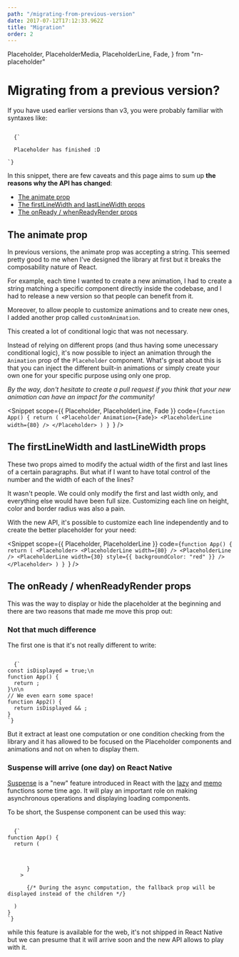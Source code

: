 ```yaml
---
path: "/migrating-from-previous-version"
date: 2017-07-12T17:12:33.962Z
title: "Migration"
order: 2
---
```


  Placeholder,
  PlaceholderMedia,
  PlaceholderLine,
  Fade,
} from "rn-placeholder"

# Migrating from a previous version?

If you have used earlier versions than v3, you were probably familiar with syntaxes like:

<Code>
  {`
<Placeholder.ImageContent
  size={60}
  animate="fade"
  lineNumber={4}
  lineSpacing={5}
  lastLineWidth="30%"
  onReady={this.state.isReady}
>
  <Text>Placeholder has finished :D</Text>
</Placeholder.ImageContent>
`}
</Code>

In this snippet, there are few caveats and this page aims to sum up **the reasons why the API has changed**:

- [The animate prop](#the-animate-prop)
- [The firstLineWidth and lastLineWidth props](#the-firstlinewidth-and-lastlinewidth-props)
- [The onReady / whenReadyRender props](#the-onready--whenreadyrender-props)

## The animate prop

In previous versions, the animate prop was accepting a string. This seemed pretty good to me when I've designed the library at first but it breaks the composability nature of React.

For example, each time I wanted to create a new animation, I had to create a string matching a specific component directly inside the codebase, and I had to release a new version so that people can benefit from it.

Moreover, to allow people to customize animations and to create new ones, I added another prop called `customAnimation`.

This created a lot of conditional logic that was not necessary.

Instead of relying on different props (and thus having some unecessary conditional logic), it's now possible to inject an animation through the `Animation` prop of the `Placeholder` component. What's great about this is that you can inject the different built-in animations or simply create your own one for your specific purpose using only one prop.

_By the way, don't hesitate to create a pull request if you think that your new animation can have an impact for the community!_

<Snippet
  scope={{ Placeholder, PlaceholderLine, Fade }}
  code={`function App() {
  return (
    <Placeholder Animation={Fade}>
      <PlaceholderLine width={80} />
    </Placeholder>
  )
}
 `}
/>

## The firstLineWidth and lastLineWidth props

These two props aimed to modify the actual width of the first and last lines of a certain paragraphs. But what if I want to have total control of the number and the width of each of the lines?

It wasn't people. We could only modify the first and last width only, and everything else would have been full size. Customizing each line on height, color and border radius was also a pain.

With the new API, it's possible to customize each line independently and to create the better placeholder for your need:

<Snippet
  scope={{ Placeholder, PlaceholderLine }}
  code={`function App() {
  return (
    <Placeholder>
      <PlaceholderLine width={80} />
      <PlaceholderLine />
      <PlaceholderLine
        width={30}
        style={{ backgroundColor: "red" }}
      />
    </Placeholder>
 )
}
 `}
/>

## The onReady / whenReadyRender props

This was the way to display or hide the placeholder at the beginning and there are two reasons that made me move this prop out:

### Not that much difference

The first one is that it's not really different to write:

<Code>
  {`
const isDisplayed = true;\n
function App() {
  return <Placeholder onReady={isDisplayed} />;
}\n\n
// We even earn some space!
function App2() {
  return isDisplayed && <Placeholder />;
}
`}
</Code>

But it extract at least one computation or one condition checking from the library and it has allowed to be focused on the Placeholder components and animations and not on when to display them.

### Suspense will arrive (one day) on React Native

[Suspense](https://reactjs.org/docs/react-api.html#suspense) is a "new" feature introduced in React with the [lazy](https://reactjs.org/docs/code-splitting.html) and [memo](https://reactjs.org/docs/react-api.html#reactmemo) functions some time ago. It will play an important role on making asynchronous operations and displaying loading components.

To be short, the Suspense component can be used this way:

<Code>
  {`
function App() {
  return (
    <Suspense
      fallback={
        <Placeholder>
          <PlaceholderLine />
        </Placeholder>
      }
    >
      <ComponentThatMakeAsynchronousOperation />
      {/* During the async computation, the fallback prop will be displayed instead of the children */}
    </Suspense>
  )
}
`}
</Code>

while this feature is available for the web, it's not shipped in React Native but we can presume that it will arrive soon and the new API allows to play with it.
